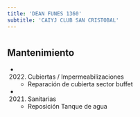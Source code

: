 ```yaml
---
title: 'DEAN FUNES 1360'
subtitle: 'CAIYJ CLUB SAN CRISTOBAL'
---
```


#


## Mantenimiento

*  (2022) Cubiertas / Impermeabilizaciones 
    + Reparación de cubierta sector buffet

*  (2021) Sanitarias 
    + Reposición Tanque de agua



